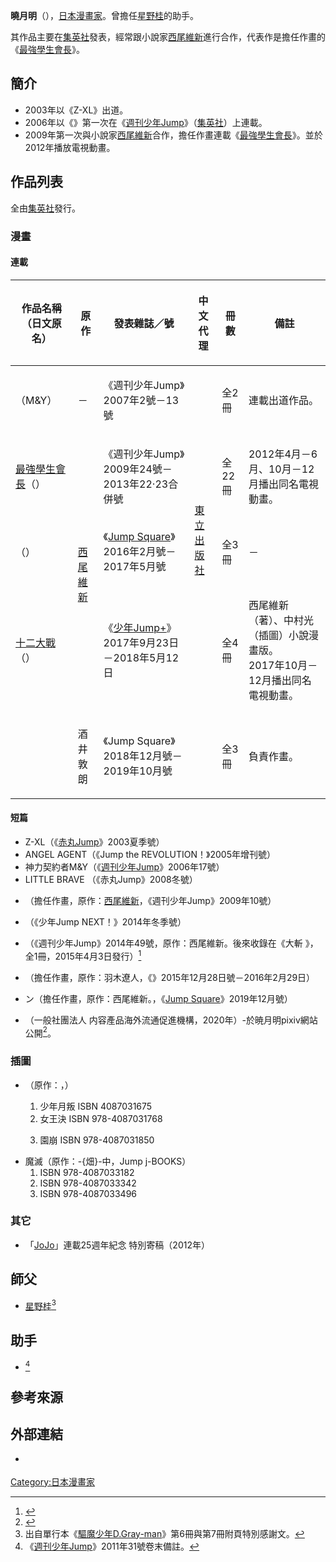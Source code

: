 {{Infobox comics creator
| 名稱 = 曉月明
| 外文名 = 
| 外文 = 
| 圖片 = 
| 圖片尺寸 = 
| 圖片簡介 = 
| 本名 = 
| 日文名稱 = 暁月 あきら
| 平假名 = あかつき あきら
| 羅馬拼音 = Akatsuki Akira
| 筆名 = 
| 出生日期 = 
| 出生地點 = 
| 逝世日期 = 
| 逝世地點 = 
| 國籍 = {{JPN}}
| 職業 = [[漫畫家|漫畫家]]
| 稱號 = 
| 活動開始 = 2003年
| 活動結束 = 
| 類型 = 
| 代表作 = 《{{link-ja|神力契約者M&Y|神力契約者M&Y}}》<br />'''擔任作畫'''<br />《[[最強學生會長|最強學生會長]]》
| 合作人 = [[西尾維新|西尾維新]]（小說家）
| 配偶 = 
| 兒女 = 
| 親屬 = 
| 獎項 = 
| 簽名 = 
| 網站 = 
| module = 
}}
{{Japanese|japanese=暁月 あきら|kana=あかつき あきら|romaji=Akatsuki Akira}}
'''曉月明'''（{{lang-ja|暁月 あきら}}{{bd}}），[[日本|日本]][[漫畫家|漫畫家]]。曾擔任[[星野桂|星野桂]]的助手。

其作品主要在[[集英社|集英社]]發表，經常跟小說家[[西尾維新|西尾維新]]進行合作，代表作是擔任作畫的《[[最強學生會長|最強學生會長]]》。

== 簡介 ==
* 2003年以《Z-XL{{lang|ja|ダイ}}》出道。
* 2006年以《{{link-ja|神力契約者M&Y|神力契約者M&Y}}》第一次在《[[週刊少年Jump|週刊少年Jump]]》（[[集英社|集英社]]）上連載。
* 2009年第一次與小說家[[西尾維新|西尾維新]]合作，擔任作畫連載《[[最強學生會長|最強學生會長]]》。並於2012年播放電視動畫。

== 作品列表 ==
; 全由[[集英社|集英社]]發行。
=== 漫畫 ===
==== 連載 ====
{|class="wikitable" style="font-size:small"
!作品名稱（日文原名）!!原作!!發表雜誌／號!!中文代理!!冊數!!備註
|-
|{{link-ja|神力契約者M&Y|神力契約者M&Y}}（{{lang|ja|神力契約者}}M&Y）||－||《週刊少年Jump》2007年2號－13號||rowspan="4"|{{flagicon|TWN}} [[東立出版社|東立出版社]]||全2冊||連載出道作品。
|-
|[[最強學生會長|最強學生會長]]（{{lang|ja|めだかボックス}}）||rowspan="3"|[[西尾維新|西尾維新]]||《週刊少年Jump》2009年24號－2013年22·23合併號||全22冊||2012年4月－6月、10月－12月播出同名電視動畫。
|-
|{{link-ja|症年症女|症年症女}}（{{lang|ja|症年症女}}）||《[[Jump_Square|Jump Square]]》2016年2月號－2017年5月號||全3冊||－
|-
|[[十二大戰|十二大戰]]（{{lang|ja|十二大戦}}）||《[[少年Jump+|少年Jump+]]》2017年9月23日－2018年5月12日||全4冊||西尾維新（著）、中村光（插圖）小說漫畫版。<br />2017年10月－12月播出同名電視動畫。
|-
|{{link-ja|BOXER's BLAST|BOXER's BLAST}}||酒井敦朗||《Jump Square》2018年12月號－2019年10月號|| ||全3冊||負責作畫。
|}

==== 短篇 ====
* Z-XL{{lang|ja|ダイ}}（《[[週刊少年Jump的增刊號#《赤丸Jump》以外的增刊號|赤丸Jump]]》2003夏季號）
* ANGEL AGENT（《Jump the REVOLUTION！》2005年增刊號）
* 神力契約者M&Y（《[[週刊少年Jump|週刊少年Jump]]》2006年17號）
* LITTLE BRAVE {{lang|ja|プカテリオス}}（《赤丸Jump》2008冬號）
* {{nihongo|最強學生會長|めだかボックス}}（擔任作畫，原作：[[西尾維新|西尾維新]]，《週刊少年Jump》2009年10號）
* {{nihongo|圖書館救世主俱樂部|図書館救世主倶楽部}}（《少年Jump NEXT！》2014年冬季號）
* {{lang|ja|娘入り箱}}（《週刊少年Jump》2014年49號，原作：西尾維新。後來收錄在《大斬 {{lang|ja|―オオギリ―}}》，全1冊，2015年4月3日發行）<ref>{{cite web|script-title=ja:西尾維新の読切祭「大斬」の短編が1冊に！小畑健、中村光ら豪華執筆陣|url=http://natalie.mu/comic/news/142932|publisher=[[Natalie_(網站)|Comic Natalie]]|date=2015-04-03|accessdate=2015-08-08|language=ja|archive-date=2015-08-15|archive-url=https://web.archive.org/web/20150815042055/http://natalie.mu/comic/news/142932|dead-url=no}}</ref>
* {{nihongo|'''{{link-ja|Luger Code 1951|ルガーコード1951}}'''|ルガーコード1951}}（擔任作畫，原作：羽木遼人，《{{link-ja|少年Jump+|少年ジャンプ＋}}》2015年12月28日號－2016年2月29日）
* {{lang|ja|たびたびデーモンストレーショ}}ン（擔任作畫，原作：西尾維新。，《[[Jump_Square|Jump Square]]》2019年12月號）
* {{nihongo|STOP！盜版|STOP！海賊版}}（一般社團法人 内容產品海外流通促進機構，2020年）-於暁月明pixiv網站公開<ref>{{Cite web|script-title=ja:#オリジナル 海賊版撲滅対策漫画企画『STOP！海賊版』 - 暁月あきらのマンガ|url=https://www.pixiv.net/artworks/88979972|website=[[pixiv|pixiv]]|accessdate=2021-04-08|language=ja|archive-date=2021-04-06|archive-url=https://web.archive.org/web/20210406124257/https://www.pixiv.net/artworks/88979972|dead-url=no}}</ref>。

=== 插圖 ===
* {{lang|ja|ナイトクラス}}（原作：{{link-ja|城崎火也|城崎火也}}，{{link-ja|Jump j-BOOKS|ジャンプ ジェイ ブックス}}）
*# 少年{{lang|ja|は}}月{{lang|ja|に}}叛{{lang|ja|く}} ISBN 4087031675
*# 女王{{lang|ja|の}}決{{lang|ja|断}} ISBN 978-4087031768
*# {{lang|ja|学}}園崩{{lang|ja|壊}} ISBN 978-4087031850
* 魔滅{{lang|ja|のトーコ}}（原作：-{畑}-中{{lang|ja|りんご}}，Jump j-BOOKS）
*# ISBN 978-4087033182
*# ISBN 978-4087033342
*# ISBN 978-4087033496

=== 其它 ===
* 「[[JoJo的奇妙冒險|JoJo]]」連載25週年紀念 特別寄稿（2012年）

== 師父 ==
* [[星野桂|星野桂]]<ref>出自單行本《[[驅魔少年|驅魔少年D.Gray-man]]》第6冊與第7冊附頁特別感謝文。</ref>

== 助手 ==
* {{link-ja|竹內良輔|竹内良輔}}<ref>《[[週刊少年Jump|週刊少年Jump]]》2011年31號卷末備註。</ref>

== 參考來源 ==
{{reflist}}

== 外部連結 ==
* {{twitter|dbmoon_akira}} {{ja icon}}

{{Normdaten}}
{{DEFAULTSORT:Akatsuki Akira}}
[[Category:日本漫畫家|Category:日本漫畫家]]